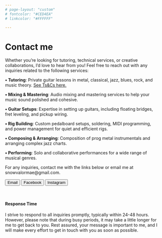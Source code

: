 ```yaml
---
# page-layout: "custom"
# fontcolor: "#CED4EA"
# linkcolor: "#FFFFFF"

---
```


<!-- <style>
  body {
  background-image: url("contact_dark.png");
  background-color: black;
  background-size: cover;
  background-repeat: no-repeat;
}
</style> -->

<!-- ::: {.grid}

::: {.g-col-1}

:::

::: {.g-col-3} -->

<!-- # <font color="#CED4EA">Contact</font>

<font color="#CED4EA"> -->

# Contact me

<!-- [Email](mailto:snow@fake-email.com)<br>
[Facebook](https://www.facebook.com/profile.php?id=100089887522806)<br>
[Instagram](https://www.instagram.com/valormae_music)<br> -->

Whether you're looking for tutoring, technical services, or creative collaborations, I’d love to hear from you! Feel free to reach out with any inquiries related to the following services:

**• Tutoring**: Private guitar lessons in metal, classical, jazz, blues, rock, and music theory. [See Ts&Cs here.](terms.qmd)

**• Mixing & Mastering**: Audio mixing and mastering services to help your music sound polished and cohesive.

**• Guitar Setups**: Expertise in setting up guitars, including floating bridges, fret leveling, and pickup wiring.

**• Rig Building**: Custom pedalboard setups, soldering, MIDI programming, and power management for quiet and efficient rigs.

**• Composing & Arranging**: Composition of prog metal instrumentals and arranging complex jazz charts.

**• Performing**: Solo and collaborative performances for a wide range of musical genres.

For any inquiries, contact me with the links below or email me at snowvalormae@gmail.com.

<button type="button" onclick="window.location.href='mailto:snowvalormae@gmail.com';" class="btn btn-outline-secondary">Email</button>
<button type="button" onclick="window.location.href='https://www.facebook.com/profile.php?id=100089887522806';" class="btn btn-outline-secondary">Facebook</button>
<button type="button" onclick="window.location.href='https://www.instagram.com/valormae_music';" class="btn btn-outline-secondary">Instagram</button>

<br>

#### Response Time
I strive to respond to all inquiries promptly, typically within 24-48 hours. However, please note that during busy periods, it may take a little longer for me to get back to you. Rest assured, your message is important to me, and I will make every effort to get in touch with you as soon as possible.

<!-- </font> -->

<!-- :::

::: {.g-col-6}



:::

::: -->




